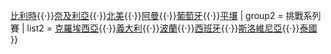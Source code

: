 <big></big>{{Navbox
| name  = 國際桌總職業挑戰賽
| title = [[國際桌總職業挑戰賽]]
| group1 = 挑戰加系列賽
| list1 = [[白俄羅斯乒乓球公開賽|白俄羅斯]]{{·}}[[比利時乒乓球公開賽|比利時]]{{·}}[[尼日利亞乒乓球公開賽|奈及利亞]]{{·}}[[北美乒乓球公開賽|北美]]{{·}}[[阿曼乒乓球公開賽|阿曼]]{{·}}[[葡萄牙乒乓球公開賽|葡萄牙]]{{·}}[[平壤乒乓球公開賽|平壤]]
| group2 = 挑戰系列賽
| list2 = [[克羅地亞乒乓球公開賽|克羅埃西亞]]{{·}}[[意大利乒乓球公開賽|義大利]]{{·}}[[波蘭乒乓球公開賽|波蘭]]{{·}}[[西班牙乒乓球公開賽|西班牙]]{{·}}[[斯洛文尼亞乒乓球公開賽|斯洛維尼亞]]{{·}}[[泰國乒乓球公開賽|泰國]]
}}<noinclude>
[[Category:桌球導航模板|{{PAGENAME}}]]
[[Category:國際桌總職業挑戰賽|{{PAGENAME}}]]
</noinclude>